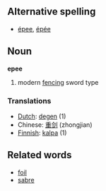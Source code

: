 ==Alternative spelling==
*[[épee]], [[épée]]

==Noun==
'''epee''' 

# modern [[fencing]] sword type

===Translations===

*[[Dutch]]: [[degen]] (1)
*Chinese: [[重剑]] (zhongjian)
*[[Finnish]]: [[kalpa]] (1)

==Related words==

*[[foil]]
*[[sabre]]
